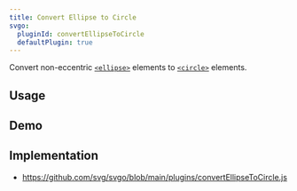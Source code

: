 ```yaml
---
title: Convert Ellipse to Circle
svgo:
  pluginId: convertEllipseToCircle
  defaultPlugin: true
---
```


Convert non-eccentric [`<ellipse>`](https://developer.mozilla.org/docs/Web/SVG/Element/ellipse) elements to [`<circle>`](https://developer.mozilla.org/docs/Web/SVG/Element/circle) elements.

## Usage

<PluginUsage />

## Demo

<PluginDemo />

## Implementation

- https://github.com/svg/svgo/blob/main/plugins/convertEllipseToCircle.js
